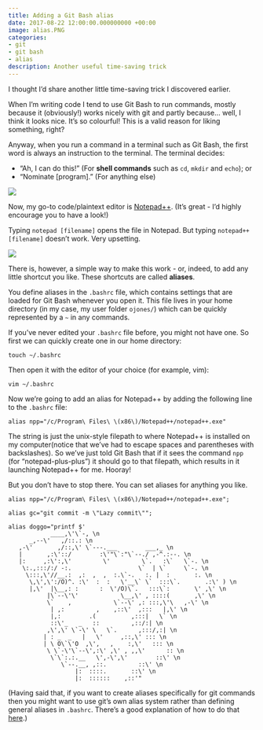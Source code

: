 ```yaml
---
title: Adding a Git Bash alias
date: 2017-08-22 12:00:00.000000000 +00:00
image: alias.PNG
categories:
- git
- git bash
- alias
description: Another useful time-saving trick
---
```


I thought I'd share another little time-saving trick I discovered earlier.

When I'm writing code I tend to use Git Bash to run commands, mostly because it (obviously!) works nicely with git and partly because... well, I think it looks nice. It's so colourful! This is a valid reason for liking something, right?

Anyway, when you run a command in a terminal such as Git Bash, the first word is always an instruction to the terminal. The terminal decides:

* "Ah, I can do this!" (For **shell commands** such as `cd`, `mkdir` and `echo`); or
* "Nominate [program]." (For anything else)

![](commands.png)

Now, my go-to code/plaintext editor is [Notepad++](https://notepad-plus-plus.org/). (It's great - I'd highly encourage you to have a look!)

Typing `notepad [filename]` opens the file in Notepad. But typing `notepad++ [filename]` doesn't work. Very upsetting.

![](notfound.gif)

There is, however, a simple way to make this work - or, indeed, to add any little shortcut you like. These shortcuts are called **aliases**.

You define aliases in the `.bashrc` file, which contains settings that are loaded for Git Bash whenever you open it. This file lives in your home directory (in my case, my user folder `ojones/`) which can be quickly represented by a `~` in any commands.

If you've never edited your `.bashrc` file before, you might not have one. So first we can quickly create one in our home directory:

```
touch ~/.bashrc
```

Then open it with the editor of your choice (for example, vim):

```
vim ~/.bashrc
```

Now we're going to add an alias for Notepad++ by adding the following line to the `.bashrc` file:

```
alias npp="/c/Program\ Files\ \(x86\)/Notepad++/notepad++.exe"
```

The string is just the unix-style filepath to where Notepad++ is installed on my computer(notice that we've had to escape spaces and parentheses with backslashes). So we've just told Git Bash that if it sees the command `npp` (for "notepad-plus-plus") it should go to that filepath, which results in it launching Notepad++ for me. Hooray!

But you don't have to stop there. You can set aliases for anything you like.

```
alias npp="/c/Program\ Files\ \(x86\)/Notepad++/notepad++.exe";

alias gc="git commit -m \"Lazy commit\"";

alias doggo="printf $'
            ____,\'\`-, \n
      _,--\'   ,/::.: \n
   ,-\'       ,/::,\' \`---.___        ___,_ \n
   |       ,:\'::/        :\'"\`:"\`--./ ,-^.:--. \n
   |:     ,:\':,\'         \'         \`.   :\`   \`-. \n
    \:.,:::/:/ -:.                   \`  | \`     \`-. \n
     \:::,\'//__.:  ,:  ,  ,  :.\`-.   :. |  :       :. \n
      \,\',\':/O)^. :\'  :  :   \'__\` \`  :::\`.       .:\' ) \n
      |,\'  |\__,: :      :  \'/O)\`.   :::\`:       \' ,\' \n
           |\`--\'\'            \__,\' , ::::(       ,\' \n
           \`    ,            \`--\' ,: :::,\'\   ,-\' \n
            | ,:         ,    ,::\'  ,:::   |,\' \n
            |,:        .(          ,:::|   \` \n
            ::\'_   _   ::         ,::/:| \n
           ,\',\' \`-\' \   \`.      ,:::/,:| \n
          | : _  _   |   \'     ,::,\' ::: \n
          | \ O\`\'O  ,\',   ,    :,\'   ::: \n
           \ \`-\'\`--\',:\' ,\' , ,,\'      :: \n
            \`\`:.:.__   \',-\',\'        ::\' \n
               \`--.__, ,::.         ::\' \n
                   |:  ::::.       ::\' \n
                   |:  ::::::    ,::'"
```

(Having said that, if you want to create aliases specifically for git commands then you might want to use git's own alias system rather than defining general aliases in `.bashrc`. There's a good explanation of how to do that [here](http://haacked.com/archive/2014/07/28/github-flow-aliases/).)
